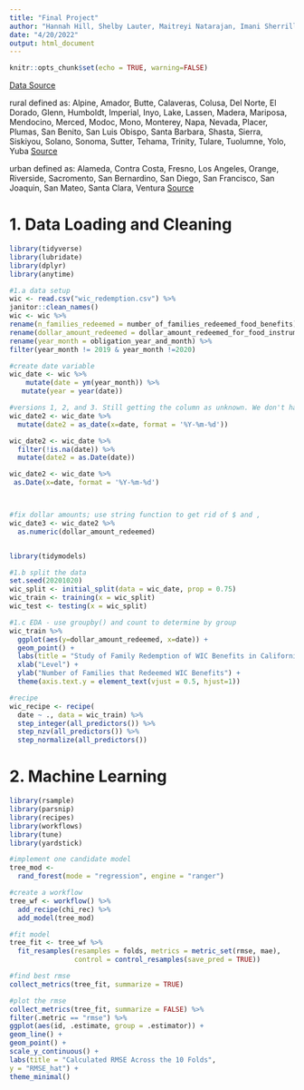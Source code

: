 ```yaml
---
title: "Final Project"
author: "Hannah Hill, Shelby Lauter, Maitreyi Natarajan, Imani Sherrill"
date: "4/20/2022"
output: html_document
---
```


```r
knitr::opts_chunk$set(echo = TRUE, warning=FALSE)
```

[Data Source](https://data.ca.gov/dataset/ca-wic-apl-2022-03-03)

rural defined as: Alpine, Amador, Butte, Calaveras, Colusa, Del Norte, El Dorado, Glenn,
Humboldt, Imperial, Inyo, Lake, Lassen, Madera, Mariposa, Mendocino, Merced, Modoc,
Mono, Monterey, Napa, Nevada, Placer, Plumas, San Benito, San Luis Obispo, 
Santa Barbara, Shasta, Sierra, Siskiyou, Solano, Sonoma, Sutter, Tehama, Trinity,
Tulare, Tuolumne, Yolo, Yuba
[Source](https://www.rcrcnet.org/counties)

urban defined as: Alameda, Contra Costa, Fresno, Los Angeles, Orange, Riverside, 
Sacromento, San Bernardino, San Diego, San Francisco, San Joaquin, San Mateo,
Santa Clara, Ventura
[Source](https://urbancounties.com/about/)

# 1. Data Loading and Cleaning
```r

library(tidyverse)
library(lubridate)
library(dplyr)
library(anytime)

#1.a data setup
wic <- read.csv("wic_redemption.csv") %>%
janitor::clean_names() 
wic <- wic %>%
rename(n_families_redeemed = number_of_families_redeemed_food_benefits) %>%
rename(dollar_amount_redeemed = dollar_amount_redeemed_for_food_instruments) %>%
rename(year_month = obligation_year_and_month) %>%
filter(year_month != 2019 & year_month !=2020)

#create date variable
wic_date <- wic %>%
    mutate(date = ym(year_month)) %>%
   mutate(year = year(date))

#versions 1, 2, and 3. Still getting the column as unknown. We don't have a time component, so I am not sure how strftime will work in this. Also it's an unknown class not POSIXlt
wic_date2 <- wic_date %>%
  mutate(date2 = as_date(x=date, format = '%Y-%m-%d'))

wic_date2 <- wic_date %>%
  filter(!is.na(date)) %>%
  mutate(date2 = as.Date(date))

wic_date2 <- wic_date %>%
 as.Date(x=date, format = '%Y-%m-%d')



#fix dollar amounts; use string function to get rid of $ and ,
wic_date3 <- wic_date2 %>%
  as.numeric(dollar_amount_redeemed)


library(tidymodels)

#1.b split the data
set.seed(20201020)
wic_split <- initial_split(data = wic_date, prop = 0.75)
wic_train <- training(x = wic_split)
wic_test <- testing(x = wic_split)

#1.c EDA - use groupby() and count to determine by group
wic_train %>%
  ggplot(aes(y=dollar_amount_redeemed, x=date)) + 
  geom_point() +
  labs(title = "Study of Family Redemption of WIC Benefits in California") +
  xlab("Level") +
  ylab("Number of Families that Redeemed WIC Benefits") +
  theme(axis.text.y = element_text(vjust = 0.5, hjust=1))

#recipe
wic_recipe <- recipe(
  date ~ ., data = wic_train) %>%
  step_integer(all_predictors()) %>%
  step_nzv(all_predictors()) %>%
  step_normalize(all_predictors())
```

# 2. Machine Learning
```r

library(rsample)
library(parsnip)
library(recipes)
library(workflows)
library(tune)
library(yardstick)

#implement one candidate model
tree_mod <-
  rand_forest(mode = "regression", engine = "ranger")

#create a workflow
tree_wf <- workflow() %>%
  add_recipe(chi_rec) %>%
  add_model(tree_mod)

#fit model
tree_fit <- tree_wf %>%
  fit_resamples(resamples = folds, metrics = metric_set(rmse, mae),
                control = control_resamples(save_pred = TRUE))

#find best rmse
collect_metrics(tree_fit, summarize = TRUE)

#plot the rmse
collect_metrics(tree_fit, summarize = FALSE) %>%
filter(.metric == "rmse") %>%
ggplot(aes(id, .estimate, group = .estimator)) +
geom_line() +
geom_point() +
scale_y_continuous() +
labs(title = "Calculated RMSE Across the 10 Folds",
y = "RMSE_hat") +
theme_minimal()



```